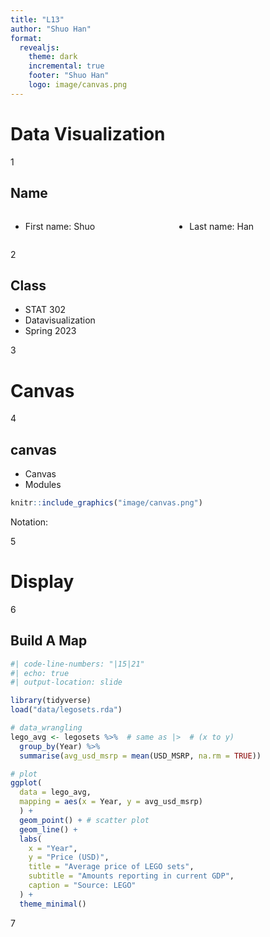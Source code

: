 ```yaml
---
title: "L13"
author: "Shuo Han"
format:
  revealjs:
    theme: dark
    incremental: true
    footer: "Shuo Han"
    logo: image/canvas.png
---
```


# Data Visualization {background-image="\\Images\\butler.webp" background-size="90%"}

::: footer
1
:::

## Name

::: incremental
::: columns
::: {.column width="40%"}
-   First name: Shuo
:::

::: {.column width="40%"}
-   Last name: Han
:::
:::
:::

::: footer
2
:::

## Class

::: incremental
-   STAT 302
-   Datavisualization
-   Spring 2023
:::

::: footer
3
:::

# Canvas

::: footer
4
:::

## canvas {.scrollable}

::: incremental
-   Canvas
-   Modules

```r
knitr::include_graphics("image/canvas.png")
```

::: aside
Notation:
:::
:::

::: footer
5
:::

# Display

::: footer
6
:::

## Build A Map {.scrollable}

```r
#| code-line-numbers: "|15|21"
#| echo: true
#| output-location: slide

library(tidyverse)
load("data/legosets.rda")

# data_wrangling
lego_avg <- legosets %>%  # same as |>  # (x to y)
  group_by(Year) %>%
  summarise(avg_usd_msrp = mean(USD_MSRP, na.rm = TRUE))

# plot
ggplot(
  data = lego_avg, 
  mapping = aes(x = Year, y = avg_usd_msrp)
  ) +
  geom_point() + # scatter plot
  geom_line() +
  labs(
    x = "Year",
    y = "Price (USD)",
    title = "Average price of LEGO sets",
    subtitle = "Amounts reporting in current GDP",
    caption = "Source: LEGO"
  ) +
  theme_minimal()
```

::: footer
7
:::
